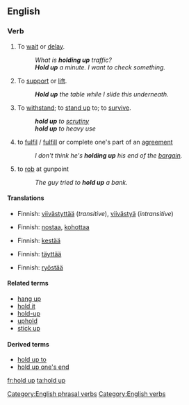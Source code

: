 {{see|hold-up}}

==English==

===Verb===
{{en-verb|holds up|holding up|held up|held up}}
#{{idiom}} To [[wait]] or [[delay]].
#: ''What is '''holding up''' traffic?''
#: '''''Hold up''' a minute.  I want to check something.''
# To [[support]] or [[lift]].
#: '''''Hold up''' the table while I slide this underneath.''
# {{idiom}} To [[withstand]]; to [[stand up]] to; to [[survive]].
#: '''''hold up''' to [[scrutiny]]''
#: '''''hold up''' to heavy use''
# {{idiom}} to [[fulfil]] / [[fulfill]] or complete one's part of an [[agreement]]
#: ''I don't think he's '''holding up''' his end of the [[bargain]].''
# {{idiom}} to [[rob]] at gunpoint
#: ''The guy tried to '''hold up''' a bank.''

====Translations====
{{trans-top|to wait or delay}}
*Finnish: [[viivästyttää]] (''transitive''), [[viivästyä]] (''intransitive'')
{{trans-mid}}
{{trans-bottom}}

{{trans-top|to support or lift}}
*Finnish: [[nostaa]], [[kohottaa]]
{{trans-mid}}
{{trans-bottom}}

{{trans-top|(idiomatic) to withstand; to stand up to; to survive}}
*Finnish: [[kestää]]
{{trans-mid}}
{{trans-bottom}}

{{trans-top|(idiomatic) to fulfil / fulfill or complete one's part of an agreement}}
*Finnish: [[täyttää]]
{{trans-mid}}
{{trans-bottom}}

{{trans-top|(idiomatic) to rob at gunpoint}}
*Finnish: [[ryöstää]]
{{trans-mid}}
{{trans-bottom}}

====Related terms====
*[[hang up]]
*[[hold it]]
*[[hold-up]]
*[[uphold]]
*[[stick up]]

====Derived terms====
*[[hold up to]]
*[[hold up one's end]]

[[Category:English phrasal verbs]]
[[Category:English verbs]]

[[fr:hold up]]
[[ta:hold up]]